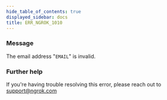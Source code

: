 ```yaml
---
hide_table_of_contents: true
displayed_sidebar: docs
title: ERR_NGROK_1010
---
```


### Message

The email address "`EMAIL`" is invalid.

<ErrorDetails />

### Further help

If you're having trouble resolving this error, please reach out to [support@ngrok.com](mailto:support@ngrok.com?subject=Help%20with%20ERR_NGROK_1010)
